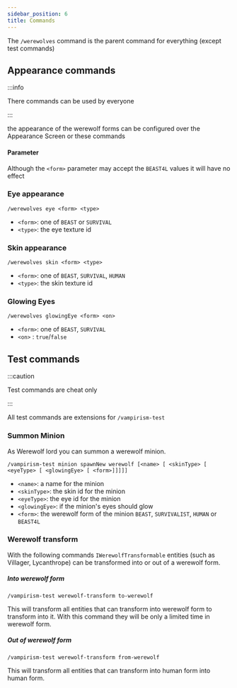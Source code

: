 ```yaml
---
sidebar_position: 6
title: Commands
---
```


The `/werewolves` command is the parent command for everything (except test commands)

## Appearance commands

:::info

There commands can be used by everyone

:::

the appearance of the werewolf forms can be configured over the Appearance Screen or these commands

#### Parameter

Although the `<form>` parameter may accept the `BEAST4L` values it will have no effect

### Eye appearance
`/werewolves eye <form> <type>`

- `<form>`: one of `BEAST` or `SURVIVAL`
- `<type>`: the eye texture id

### Skin appearance
`/werewolves skin <form> <type>`

- `<form>`: one of `BEAST`, `SURVIVAL`, `HUMAN`
- `<type>`: the skin texture id

### Glowing Eyes
`/werewolves glowingEye <form> <on>`

- `<form>`: one of `BEAST`, `SURVIVAL`
- `<on>` : `true`/`false`

## Test commands

:::caution

Test commands are cheat only

:::

All test commands are extensions for `/vampirism-test` 
### Summon Minion

As Werewolf lord you can summon a werewolf minion.

`/vampirism-test minion spawnNew werewolf [<name> [ <skinType> [ <eyeType> [ <glowingEye> [ <form>]]]]]`

- `<name>`: a name for the minion
- `<skinType>`: the skin id for the minion
- `<eyeType>`: the eye id for the minion
- `<glowingEye>`: if the minion's eyes should glow
- `<form>`: the werewolf form of the minion `BEAST`, `SURVIVALIST`, `HUMAN` or `BEAST4L`

### Werewolf transform

With the following commands `IWerewolfTransformable` entities (such as Villager, Lycanthrope) can be transformed into or out of a werewolf form.

##### Into werewolf form
`/vampirism-test werewolf-transform to-werewolf`

This will transform all entities that can transform into werewolf form to transform into it. With this command they will be only a limited time in werewolf form.

##### Out of werewolf form
`/vampirism-test werewolf-transform from-werewolf`

This will transform all entities that can transform into human form into human form.
